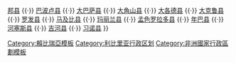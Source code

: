 {{navbox
|name  = 利比里亚大县
|title = [[利比里亚|利比里亚大县]]
|image = [[File:Flag of Liberia.svg|52px]]
|list1 = [[伯米县]] {{·}} [[邦县]] {{·}} [[巴波卢县]] {{·}} [[大巴萨县]] {{·}} [[大角山县]] {{·}} [[大各德县]] {{·}} [[大克鲁县]] {{·}} [[罗发县]] {{·}} [[马及比县]] {{·}} [[玛丽兰县]] {{·}} [[孟色罗拉多县]] {{·}} [[年巴县]] {{·}} [[河塞斯县]] {{·}} [[吉河县]] {{·}} [[习诺县]] 
}}<noinclude>
[[Category:賴比瑞亞模板]]
[[Category:利比里亚行政区划]]
[[Category:非洲國家行政區劃模板]]
</noinclude>